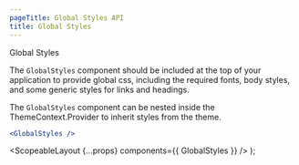 ```yaml
---
pageTitle: Global Styles API
title: Global Styles
---
```



<DocsHeading type="api">Global Styles</DocsHeading>

The `GlobalStyles` component should be included at the top of your application to provide global css, including the required fonts,
body styles, and some generic styles for links and headings.

The `GlobalStyles` component can be nested inside the <Link to="/api/theme">ThemeContext.Provider</Link> to inherit styles from the theme.

```.jsx hidePreview
<GlobalStyles />
```

  <ScopeableLayout {...props} components={{ GlobalStyles }} />
);
